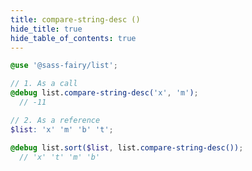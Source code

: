 ```yaml
---
title: compare-string-desc ()
hide_title: true
hide_table_of_contents: true
---
```


<DocPage fieldName="compare-string-desc" fieldType="function" spec={Spec}><CompareLogicCallout /></DocPage>

```scss
@use '@sass-fairy/list';

// 1. As a call
@debug list.compare-string-desc('x', 'm');
  // -11

// 2. As a reference
$list: 'x' 'm' 'b' 't';

@debug list.sort($list, list.compare-string-desc());
  // 'x' 't' 'm' 'b'
```
